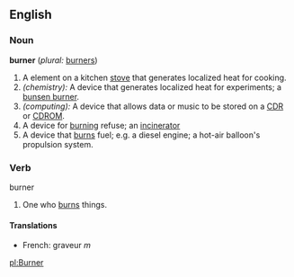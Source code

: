 ==English==

===Noun===
'''burner'''  (''plural:'' [[burners]])
#A element on a kitchen [[stove]] that generates localized heat for cooking.
#''(chemistry):'' A device that generates localized heat for experiments; a [[bunsen burner]].
#''(computing):'' A device that allows data or music to be stored on a [[CDR]] or [[CDROM]].
#A device for [[burn]]ing refuse; an [[incinerator]]
#A device that [[burn]]s fuel; e.g. a diesel engine; a hot-air balloon's propulsion system.

===Verb===
;burner
#One who [[burn]]s things.

====Translations====
*French: graveur ''m''

[[pl:Burner]]